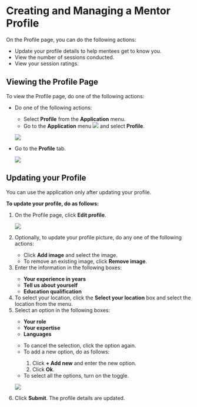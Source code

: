 
# Creating and Managing a Mentor Profile

On the Profile page, you can do the following actions:

<ul>
<li>Update your profile details to help mentees get to know you.</li>
<li>View the number of sessions conducted.</li>
<li>View your session ratings.</li>
</ul>

## Viewing the Profile Page

To view the Profile page, do one of the following actions:

<ul>
<li>Do one of the following actions:</li>
<ul>
<li>Select <b>Profile</b> from the <b>Application</b> menu.</li>
<li>Go to the <b>Application</b> menu <img src={BurgerMenu}/> and select <b>Profile</b>.</li>
</ul>
<p>
    <img src={PortalAppMenu} />
</p>
<li>Go to the <b>Profile</b> tab.</li>
<p>
    <img src={ProfileIcon} />
</p>
</ul>

## Updating your Profile

<Admonition type="note">
<p>You can use the application only after updating your profile.</p>
</Admonition>

**To update your profile, do as follows:**

<ol>
<li>On the Profile page, click <b>Edit profile</b>.</li>
<p>
    <img src={PortalEditMentorProfile} />
</p>
<li>Optionally, to update your profile picture, do any one of the following actions:</li>
<ul>
<li>Click <b>Add image</b> and select the image.</li>
<li>To remove an existing image, click <b>Remove image</b>.</li>
</ul>
<li>Enter the information in the following boxes:</li>
    <ul>
    <li><b>Your experience in years</b></li>
    <li><b>Tell us about yourself</b></li>
    <li><b>Education qualification</b></li>
    </ul>
<li>To select your location, click the <b>Select your location</b> box and select the location from the menu.</li>
<li>Select an option in the following boxes:</li>
    <ul>
    <li><b>Your role</b></li>
    <li><b>Your expertise</b></li>
    <li><b>Languages</b></li>
    </ul>
<p>
    <Admonition type="tip">
    <ul>
    <li>To cancel the selection, click the option again.</li>
    <li>To add a new option, do as follows:</li>
        <ol>
        <li>Click <b>+ Add new</b> and enter the new option.</li>
        <li>Click <b>Ok</b>.</li>
        </ol>
    <li>To select all the options, turn on the toggle.</li>
    </ul>
    </Admonition>
</p>
<p>
    <img src={PortalCreateProfileOptions} />
</p>
<li>Click <b>Submit</b>. The profile details are updated.</li>
</ol>